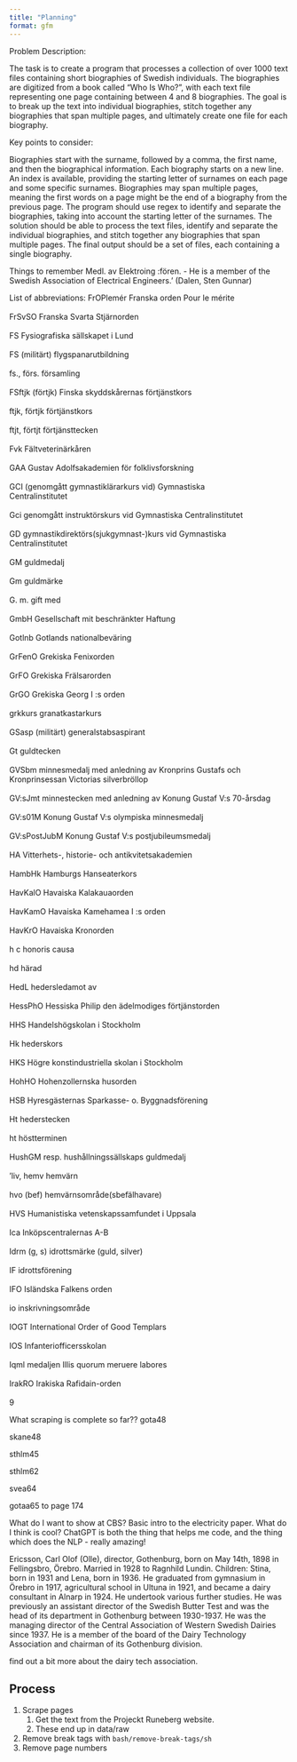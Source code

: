 ```yaml
---
title: "Planning"
format: gfm
---
```


Problem Description:

The task is to create a program that processes a collection of over 1000 text files containing short biographies of Swedish individuals. The biographies are digitized from a book called "Who Is Who?", with each text file representing one page containing between 4 and 8 biographies. The goal is to break up the text into individual biographies, stitch together any biographies that span multiple pages, and ultimately create one file for each biography.

Key points to consider:

Biographies start with the surname, followed by a comma, the first name, and then the biographical information.
Each biography starts on a new line.
An index is available, providing the starting letter of surnames on each page and some specific surnames.
Biographies may span multiple pages, meaning the first words on a page might be the end of a biography from the previous page.
The program should use regex to identify and separate the biographies, taking into account the starting letter of the surnames.
The solution should be able to process the text files, identify and separate the individual biographies, and stitch together any biographies that span multiple pages. The final output should be a set of files, each containing a single biography.

Things to remember
Medl. av Elektroing :fören. - He is a member of the Swedish Association of Electrical Engineers.' (Dalen, Sten Gunnar)

List of abbreviations:
FrOPlemér Franska orden Pour le mérite <br/> <br/>FrSvSO Franska Svarta Stjärnorden <br/> <br/>FS Fysiografiska sällskapet i Lund <br/> <br/>FS (militärt) flygspanarutbildning <br/> <br/>fs., förs. församling <br/> <br/>FSftjk (förtjk) Finska skyddskårernas förtjänstkors <br/> <br/>ftjk, förtjk förtjänstkors <br/> <br/>ftjt, förtjt förtjänsttecken <br/> <br/>Fvk Fältveterinärkåren <br/> <br/>GAA Gustav Adolfsakademien för folklivsforskning <br/> <br/>GCI (genomgått gymnastiklärarkurs vid) Gymnastiska <br/>Centralinstitutet <br/> <br/>Gci genomgått instruktörskurs vid Gymnastiska Centralinstitutet <br/> <br/>GD gymnastikdirektörs(sjukgymnast-)kurs vid Gymnastiska <br/>Centralinstitutet <br/> <br/>GM guldmedalj <br/> <br/>Gm guldmärke <br/> <br/>G. m. gift med <br/> <br/>GmbH Gesellschaft mit beschränkter Haftung <br/> <br/>Gotlnb Gotlands nationalbeväring <br/> <br/>GrFenO Grekiska Fenixorden <br/> <br/>GrFO Grekiska Frälsarorden <br/> <br/>GrGO Grekiska Georg I :s orden <br/> <br/>grkkurs granatkastarkurs <br/> <br/>GSasp (militärt) generalstabsaspirant <br/> <br/>Gt guldtecken <br/> <br/>GVSbm minnesmedalj med anledning av Kronprins Gustafs och <br/>Kronprinsessan Victorias silverbröllop <br/> <br/>GV:sJmt minnestecken med anledning av Konung Gustaf V:s 70-årsdag <br/> <br/>GV:s01M Konung Gustaf V:s olympiska minnesmedalj <br/> <br/>GV:sPostJubM Konung Gustaf V:s postjubileumsmedalj <br/> <br/>HA Vitterhets-, historie- och antikvitetsakademien <br/> <br/>HambHk Hamburgs Hanseaterkors <br/> <br/>HavKalO Havaiska Kalakauaorden <br/> <br/>HavKamO Havaiska Kamehamea I :s orden <br/> <br/>HavKrO Havaiska Kronorden <br/> <br/>h c honoris causa <br/> <br/>hd härad <br/> <br/>HedL hedersledamot av <br/> <br/>HessPhO Hessiska Philip den ädelmodiges förtjänstorden <br/> <br/>HHS Handelshögskolan i Stockholm <br/> <br/>Hk hederskors <br/> <br/>HKS Högre konstindustriella skolan i Stockholm <br/> <br/>HohHO Hohenzollernska husorden <br/> <br/>HSB Hyresgästernas Sparkasse- o. Byggnadsförening <br/> <br/>Ht hederstecken <br/> <br/>ht höstterminen <br/> <br/>HushGM resp. hushållningssällskaps guldmedalj <br/> <br/>’liv, hemv hemvärn <br/> <br/>hvo (bef) hemvärnsområde(sbefälhavare) <br/> <br/>HVS Humanistiska vetenskapssamfundet i Uppsala <br/> <br/>Ica Inköpscentralernas A-B <br/> <br/>Idrm (g, s) idrottsmärke (guld, silver) <br/> <br/>IF idrottsförening <br/> <br/>IFO Isländska Falkens orden <br/> <br/>io inskrivningsområde <br/> <br/>IOGT International Order of Good Templars <br/> <br/>IOS Infanteriofficersskolan <br/> <br/>Iqml medaljen Illis quorum meruere labores <br/> <br/>IrakRO Irakiska Rafidain-orden <br/> <br/>9

What scraping is complete so far??
gota48

skane48

sthlm45

sthlm62

svea64

gotaa65 to page 174

What do I want to show at CBS?
Basic intro to the electricity paper.
What do I think is cool? ChatGPT is both the thing that helps me code, and the thing which does the NLP - really amazing!

Ericsson, Carl Olof (Olle), director, Gothenburg, born on May 14th, 1898 in Fellingsbro, Örebro. Married in 1928 to Ragnhild Lundin. Children: Stina, born in 1931 and Lena, born in 1936. He graduated from gymnasium in Örebro in 1917, agricultural school in Ultuna in 1921, and became a dairy consultant in Alnarp in 1924. He undertook various further studies. He was previously an assistant director of the Swedish Butter Test and was the head of its department in Gothenburg between 1930-1937. He was the managing director of the Central Association of Western Swedish Dairies since 1937. He is a member of the board of the Dairy Technology Association and chairman of its Gothenburg division.

find out a bit more about the dairy tech association.

## Process

1. Scrape pages
   1. Get the text from the Projeckt Runeberg website.
   2. These end up in data/raw
2. Remove break tags with `bash/remove-break-tags/sh`
3. Remove page numbers


